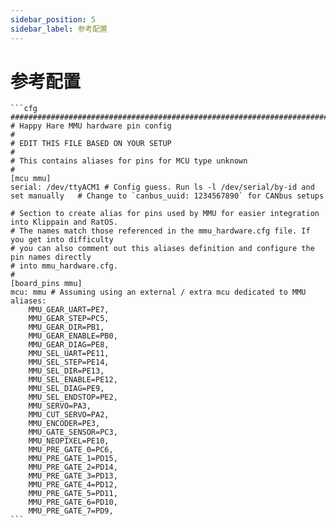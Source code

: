 ```yaml
---
sidebar_position: 5
sidebar_label: 参考配置
---
```



# 参考配置

    ```cfg
    ###########################################################################
    # Happy Hare MMU hardware pin config
    #
    # EDIT THIS FILE BASED ON YOUR SETUP
    #
    # This contains aliases for pins for MCU type unknown
    #
    [mcu mmu]
    serial: /dev/ttyACM1 # Config guess. Run ls -l /dev/serial/by-id and set manually	# Change to `canbus_uuid: 1234567890` for CANbus setups

    # Section to create alias for pins used by MMU for easier integration into Klippain and RatOS.
    # The names match those referenced in the mmu_hardware.cfg file. If you get into difficulty
    # you can also comment out this aliases definition and configure the pin names directly
    # into mmu_hardware.cfg.
    #
    [board_pins mmu]
    mcu: mmu # Assuming using an external / extra mcu dedicated to MMU
    aliases:
        MMU_GEAR_UART=PE7,
        MMU_GEAR_STEP=PC5,
        MMU_GEAR_DIR=PB1,
        MMU_GEAR_ENABLE=PB0,
        MMU_GEAR_DIAG=PE8,
        MMU_SEL_UART=PE11,
        MMU_SEL_STEP=PE14,
        MMU_SEL_DIR=PE13,
        MMU_SEL_ENABLE=PE12,
        MMU_SEL_DIAG=PE9,
        MMU_SEL_ENDSTOP=PE2,
        MMU_SERVO=PA3,
        MMU_CUT_SERVO=PA2,
        MMU_ENCODER=PE3,
        MMU_GATE_SENSOR=PC3,
        MMU_NEOPIXEL=PE10,
        MMU_PRE_GATE_0=PC6,
        MMU_PRE_GATE_1=PD15,
        MMU_PRE_GATE_2=PD14,
        MMU_PRE_GATE_3=PD13,
        MMU_PRE_GATE_4=PD12,
        MMU_PRE_GATE_5=PD11,
        MMU_PRE_GATE_6=PD10,
        MMU_PRE_GATE_7=PD9,
    ```
